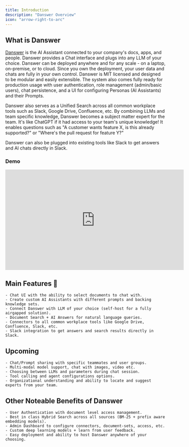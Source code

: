 ```yaml
---
title: Introduction
description: "Danswer Overview"
icon: "arrow-right-to-arc"
---
```


## What is Danswer

[Danswer](https://github.com/danswer-ai/danswer) is the AI Assistant connected to your company's docs, apps, and people. 
Danswer provides a Chat interface and plugs into any LLM of your choice. Danswer can be deployed anywhere and for any 
scale - on a laptop, on-premise, or to cloud. Since you own the deployment, your user data and chats are fully in your 
own control. Danswer is MIT licensed and designed to be modular and easily extensible. The system also comes fully ready 
for production usage with user authentication, role management (admin/basic users), chat persistence, and a UI for 
configuring Personas (AI Assistants) and their Prompts.

Danswer also serves as a Unified Search across all common workplace tools such as Slack, Google Drive, Confluence, etc.
By combining LLMs and team specific knowledge, Danswer becomes a subject matter expert for the team. It's like ChatGPT if
it had access to your team's unique knowledge! It enables questions such as "A customer wants feature X,
is this already supported?" or "Where's the pull request for feature Y?"

Danswer can also be plugged into existing tools like Slack to get answers and AI chats directly in Slack.

### **Demo**

<iframe
  width="560"
  height="315"
  src="https://www.youtube.com/embed/GyHKp0Ncefc"
  title="Danswer Demo"
  frameBorder="0"
  allow="accelerometer; autoplay; clipboard-write; encrypted-media; gyroscope; picture-in-picture; fullscreen;"
  allowfullscreen
></iframe>

## Main Features 💃

    - Chat UI with the ability to select documents to chat with.
    - Create custom AI Assistants with different prompts and backing knowledge sets.
    - Connect Danswer with LLM of your choice (self-host for a fully airgapped solution).
    - Document Search + AI Answers for natural language queries.
    - Connectors to all common workplace tools like Google Drive, Confluence, Slack, etc.
    - Slack integration to get answers and search results directly in Slack.

## Upcoming

    - Chat/Prompt sharing with specific teammates and user groups.
    - Multi-modal model support, chat with images, video etc.
    - Choosing between LLMs and parameters during chat session.
    - Tool calling and agent configurations options.
    - Organizational understanding and ability to locate and suggest experts from your team.

## Other Noteable Benefits of Danswer

    - User Authentication with document level access management.
    - Best in class Hybrid Search across all sources (BM-25 + prefix aware embedding models).
    - Admin Dashboard to configure connectors, document-sets, access, etc.
    - Custom deep learning models + learn from user feedback.
    - Easy deployment and ability to host Danswer anywhere of your choosing.
